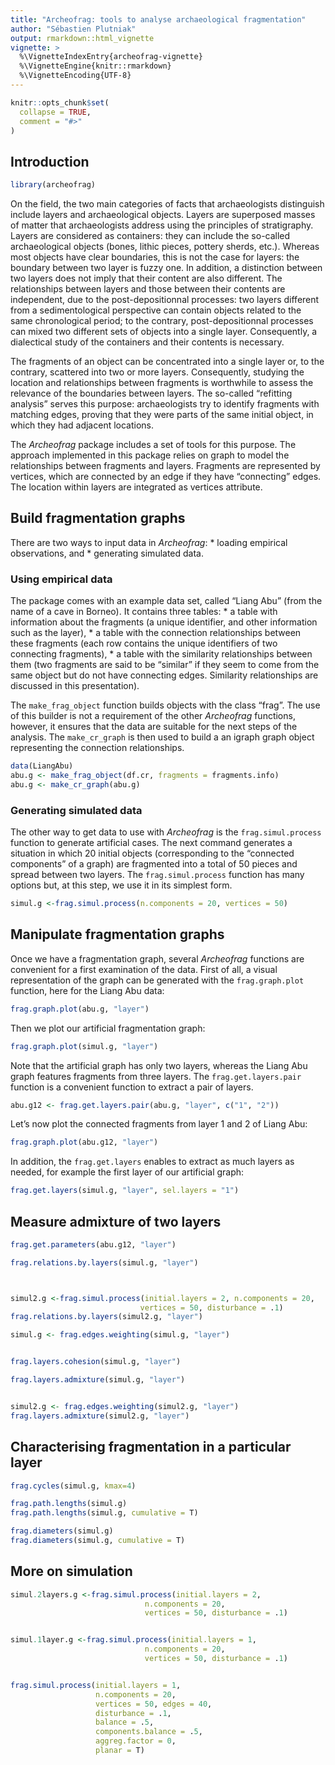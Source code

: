 ```yaml
---
title: "Archeofrag: tools to analyse archaeological fragmentation"
author: "Sébastien Plutniak"
output: rmarkdown::html_vignette
vignette: >
  %\VignetteIndexEntry{archeofrag-vignette}
  %\VignetteEngine{knitr::rmarkdown}
  %\VignetteEncoding{UTF-8}
---
```


```r
knitr::opts_chunk$set(
  collapse = TRUE,
  comment = "#>"
)
```


## Introduction 

```r
library(archeofrag)
```

On the field, the two main categories of facts that archaeologists distinguish include layers and archaeological objects.
Layers are superposed masses of matter that archaeologists address using the principles of stratigraphy. Layers are considered as containers: they can include the so-called archaeological objects (bones, lithic pieces, pottery sherds, etc.).
Whereas most objects have clear boundaries, this is not the case for layers: the boundary between two layer is fuzzy one. 
In addition, a distinction between two layers does not imply that their content are also different. The relationships between layers and those between their contents are independent, due to the post-depositionnal processes: two layers different from a sedimentological perspective can contain objects related to the same chronological period; to the contrary, post-depositionnal processes can mixed two different sets of objects into a single layer.
Consequently, a dialectical study of the containers and their contents is necessary.

The fragments of an object can be concentrated into a single layer or, to the contrary, scattered into two or more layers. Consequently, studying the location and relationships between fragments is worthwhile to assess the relevance of the boundaries between layers. The so-called “refitting analysis” serves this purpose: archaeologists try to identify fragments with matching edges, proving that they were parts of the same initial object, in which they had adjacent locations.

The *Archeofrag* package includes a set of tools for this purpose. 
The approach implemented in this package relies on graph to model the relationships between fragments and layers. Fragments are represented by vertices, which are connected by an edge if they have “connecting” edges. The location within layers are integrated as vertices attribute.


## Build fragmentation graphs

There are two ways to input data in *Archeofrag*: 
* loading empirical observations, and
* generating simulated data.

### Using empirical data

The package comes with an example data set, called “Liang Abu” (from the name of a cave in Borneo). It contains three tables:
* a table with information about the fragments (a unique identifier, and other information such as the layer),
* a table with the connection relationships between these fragments (each row contains the unique identifiers of two connecting fragments),
* a table with the similarity relationships between them (two fragments are said to be “similar” if they seem to come from the same object but do not have connecting edges. Similarity relationships are discussed in this presentation).

The `make_frag_object` function builds objects with the class “frag”. The use of this builder is not a requirement of the other *Archeofrag* functions, however, it ensures that the data are suitable for the next steps of the analysis.
The `make_cr_graph` is then used to build a an igraph graph object representing the connection relationships.

```r
data(LiangAbu)
abu.g <- make_frag_object(df.cr, fragments = fragments.info)
abu.g <- make_cr_graph(abu.g)
```

### Generating simulated data

The other way to get data to use with *Archeofrag* is the `frag.simul.process` function to generate artificial cases.
The next command generates a situation in which 20 initial objects (corresponding to the “connected components” of a graph) are fragmented into a total of 50 pieces and spread between two layers.
The `frag.simul.process` function has many options but, at this step, we use it in its simplest form.

```r
simul.g <-frag.simul.process(n.components = 20, vertices = 50)
```

## Manipulate fragmentation graphs

Once we have a fragmentation graph, several *Archeofrag* functions are convenient for a first examination of the data.
First of all, a visual representation of the graph can be generated with the `frag.graph.plot` function, here for the Liang Abu data:

```r
frag.graph.plot(abu.g, "layer")
```

Then we plot our artificial fragmentation graph:

```r
frag.graph.plot(simul.g, "layer")
```

Note that the artificial graph has only two layers, whereas the Liang Abu graph features fragments from three layers.
The `frag.get.layers.pair` function is a convenient function to extract a pair of layers.

```r
abu.g12 <- frag.get.layers.pair(abu.g, "layer", c("1", "2"))
```

Let's now plot the connected fragments from layer 1 and 2 of Liang Abu:

```r
frag.graph.plot(abu.g12, "layer")
```

In addition, the `frag.get.layers` enables to extract as much layers as needed, for example the first layer of our artificial graph:
```r
frag.get.layers(simul.g, "layer", sel.layers = "1")

```


## Measure admixture of two layers


```r

frag.get.parameters(abu.g12, "layer")

frag.relations.by.layers(simul.g, "layer")



simul2.g <-frag.simul.process(initial.layers = 2, n.components = 20,
                             vertices = 50, disturbance = .1)
frag.relations.by.layers(simul2.g, "layer")

```




```r

simul.g <- frag.edges.weighting(simul.g, "layer")


frag.layers.cohesion(simul.g, "layer")

frag.layers.admixture(simul.g, "layer")


simul2.g <- frag.edges.weighting(simul2.g, "layer")
frag.layers.admixture(simul2.g, "layer")


```



## Characterising fragmentation in a particular layer

```r

frag.cycles(simul.g, kmax=4)

frag.path.lengths(simul.g)
frag.path.lengths(simul.g, cumulative = T)

frag.diameters(simul.g)
frag.diameters(simul.g, cumulative = T)

```


## More on simulation


```r

simul.2layers.g <-frag.simul.process(initial.layers = 2,
                              n.components = 20,
                              vertices = 50, disturbance = .1)


simul.1layer.g <-frag.simul.process(initial.layers = 1,
                              n.components = 20,
                              vertices = 50, disturbance = .1)


frag.simul.process(initial.layers = 1,
                   n.components = 20,
                   vertices = 50, edges = 40,
                   disturbance = .1,
                   balance = .5,
                   components.balance = .5,
                   aggreg.factor = 0,
                   planar = T)

```










